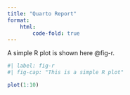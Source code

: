 ```yaml
---
title: "Quarto Report"
format:
    html:
        code-fold: true
---
```


A simple R plot is shown here @fig-r.

```r
#| label: fig-r
#| fig-cap: "This is a simple R plot"

plot(1:10)
```